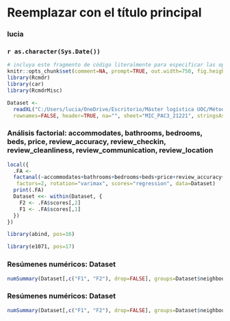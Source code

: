 <!-- R Commander Markdown Template -->

Reemplazar con el título principal
=======================

### lucia

### `r as.character(Sys.Date())`

```r
# incluya este fragmento de código literalmente para especificar las opciones
knitr::opts_chunk$set(comment=NA, prompt=TRUE, out.width=750, fig.height=8, fig.width=8)
library(Rcmdr)
library(car)
library(RcmdrMisc)
```

```r
Dataset <- 
  readXL("C:/Users/lucia/OneDrive/Escritorio/Máster logística UOC/Métodos cuantitativos/PEC3/MIC_PEC3_20221.xlsx", 
  rownames=FALSE, header=TRUE, na="", sheet="MIC_PAC3_21221", stringsAsFactors=TRUE)
```


### Análisis factorial: accommodates, bathrooms, bedrooms, beds, price, review_accuracy, review_checkin, review_cleanliness, review_communication, review_location
```r
local({
  .FA <- 
  factanal(~accommodates+bathrooms+bedrooms+beds+price+review_accuracy+review_checkin+review_cleanliness+review_communication+review_location,
   factors=2, rotation="varimax", scores="regression", data=Dataset)
  print(.FA)
  Dataset <<- within(Dataset, {
    F2 <- .FA$scores[,2]
    F1 <- .FA$scores[,1]
  })
})
```

```r
library(abind, pos=16)
```


```r
library(e1071, pos=17)
```



### Resúmenes numéricos: Dataset
```r
numSummary(Dataset[,c("F1", "F2"), drop=FALSE], groups=Dataset$neighbourhood, statistics=c("mean", "sd", "IQR", "quantiles"), quantiles=c(0,.25,.5,.75,1))
```


### Resúmenes numéricos: Dataset
```r
numSummary(Dataset[,c("F1", "F2"), drop=FALSE], groups=Dataset$neighbourhood, statistics=c("mean"), quantiles=c(0,.25,.5,.75,1))
```

